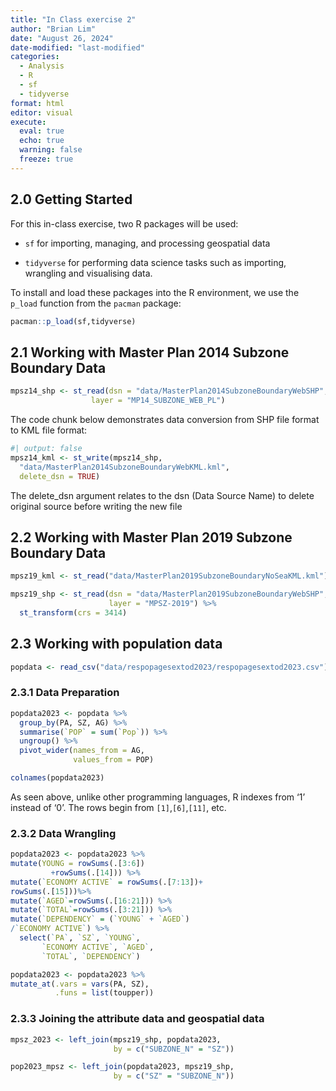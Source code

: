 ```yaml
---
title: "In Class exercise 2"
author: "Brian Lim"
date: "August 26, 2024"
date-modified: "last-modified"
categories:
  - Analysis
  - R
  - sf
  - tidyverse
format: html
editor: visual
execute: 
  eval: true
  echo: true
  warning: false
  freeze: true
---
```


## **2.0 Getting Started**

For this in-class exercise, two R packages will be used:

-   `sf` for importing, managing, and processing geospatial data

-   `tidyverse` for performing data science tasks such as importing, wrangling and visualising data.

To install and load these packages into the R environment, we use the `p_load` function from the `pacman` package:

```r
pacman::p_load(sf,tidyverse)
```

## **2.1 Working with Master Plan 2014 Subzone Boundary Data**

```r
mpsz14_shp <- st_read(dsn = "data/MasterPlan2014SubzoneBoundaryWebSHP", 
                  layer = "MP14_SUBZONE_WEB_PL")
```

The code chunk below demonstrates data conversion from SHP file format to KML file format:

```r
#| output: false
mpsz14_kml <- st_write(mpsz14_shp, 
  "data/MasterPlan2014SubzoneBoundaryWebKML.kml",
  delete_dsn = TRUE)
```

The delete_dsn argument relates to the dsn (Data Source Name) to delete original source before writing the new file

## **2.2 Working with Master Plan 2019 Subzone Boundary Data**

```r
mpsz19_kml <- st_read("data/MasterPlan2019SubzoneBoundaryNoSeaKML.kml")
```

```r
mpsz19_shp <- st_read(dsn = "data/MasterPlan2019SubzoneBoundaryWebSHP", 
                      layer = "MPSZ-2019") %>%
  st_transform(crs = 3414)
```

## **2.3 Working with population data**

```r
popdata <- read_csv("data/respopagesextod2023/respopagesextod2023.csv")
```

### **2.3.1 Data Preparation**

```r
popdata2023 <- popdata %>%
  group_by(PA, SZ, AG) %>%
  summarise(`POP` = sum(`Pop`)) %>%
  ungroup() %>%
  pivot_wider(names_from = AG,
              values_from = POP)

colnames(popdata2023)
```

As seen above, unlike other programming languages, R indexes from '1' instead of '0'. The rows begin from `[1]`,`[6]`,`[11]`, etc.

### **2.3.2 Data Wrangling**

```r
popdata2023 <- popdata2023 %>%
mutate(YOUNG = rowSums(.[3:6])
         +rowSums(.[14])) %>%
mutate(`ECONOMY ACTIVE` = rowSums(.[7:13])+
rowSums(.[15]))%>%
mutate(`AGED`=rowSums(.[16:21])) %>%
mutate(`TOTAL`=rowSums(.[3:21])) %>%  
mutate(`DEPENDENCY` = (`YOUNG` + `AGED`)
/`ECONOMY ACTIVE`) %>%
  select(`PA`, `SZ`, `YOUNG`, 
       `ECONOMY ACTIVE`, `AGED`, 
       `TOTAL`, `DEPENDENCY`)
```

```r
popdata2023 <- popdata2023 %>%
mutate_at(.vars = vars(PA, SZ),
          .funs = list(toupper))
```

### **2.3.3 Joining the attribute data and geospatial data**

```r
mpsz_2023 <- left_join(mpsz19_shp, popdata2023,
                       by = c("SUBZONE_N" = "SZ"))
```

```r
pop2023_mpsz <- left_join(popdata2023, mpsz19_shp,
                       by = c("SZ" = "SUBZONE_N"))
```
